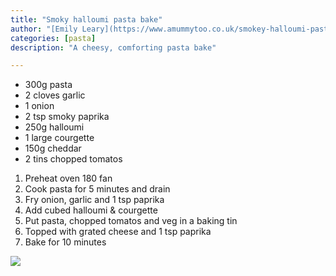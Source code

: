 ```yaml
---
title: "Smoky halloumi pasta bake"
author: "[Emily Leary](https://www.amummytoo.co.uk/smokey-halloumi-pasta-bake-recipe/)"
categories: [pasta]
description: "A cheesy, comforting pasta bake"

---
```


- 300g pasta
- 2 cloves garlic
- 1 onion
- 2 tsp smoky paprika
- 250g halloumi
- 1 large courgette
- 150g cheddar
- 2 tins chopped tomatos

1. Preheat oven 180 fan
1. Cook pasta for 5 minutes and drain
1. Fry onion, garlic and 1 tsp paprika
1. Add cubed halloumi & courgette
1. Put pasta, chopped tomatos and veg in a baking tin
1. Topped with grated cheese and 1 tsp paprika
1. Bake for 10 minutes

![](smoky-halloumi-pasta-bake.jpg)
